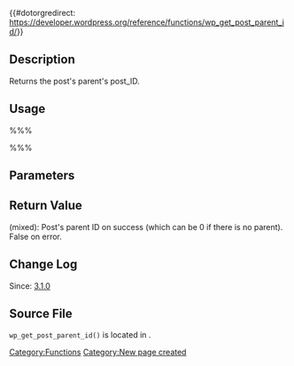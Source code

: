 {{#dotorgredirect: https://developer.wordpress.org/reference/functions/wp_get_post_parent_id/}}

== Description ==

Returns the post's parent's post_ID.

== Usage ==

%%% <?php wp_get_post_parent_id( $post_ID ); ?> %%%

== Parameters ==

{{Parameter|$post_id|integer|post ID.}}

== Return Value ==

; (mixed):  Post's parent ID on success  (which can be 0 if there is no parent). False on error.

== Change Log  ==

Since: [[Version 3.1|3.1.0]]

== Source File ==

<tt>wp_get_post_parent_id()</tt> is located in {{Trac|wp-includes/post.php}}.

[[Category:Functions]]
[[Category:New page created]]